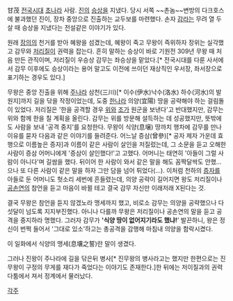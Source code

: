 甘茂
[[전국시대]] [[초]]나라 사람. [[진]]의 [[승상]]을 지냈다.
당시 서쪽 ~~촌놈~~변방의 다크호스에 불과했던 진이, 장차 중앙으로 진출하는 교두보를 마련했다.
손자 [[감라]]는 무려 열 두살 때 승상을 지냈다는 전설같은 이야기가 있다.

원래 [[장의]]의 천거를 받아 혜왕을 섬겼는데, 혜왕이 죽고 무왕이 즉위하자 장위는 실각했고 감무와 [[저리질]]이 권력을 잡는다. 흔히 말하는 승상이 바로 기원전 309년 무왕 때 처음 만든 관직이며, 저리질이 우승상 감무는 좌승상을 맡았다.[* 전국시대를 다룬 사서에서 감무 이후에도 승상이라는 용어 말고도 이전에 쓰이던 재상직인 우서장, 좌서장으로 표기하는 경우도 있다.]

무왕은 중앙 진출을 위해 [[주]]나라 삼천(三川)[* 이수(伊水)낙수(洛水) 하수(河水)의 발원지]까지 길을 닦을 작정이었는데, 도중 [[한]]나라 의양(宜陽) 땅을 공략해야 하는 걸림돌이 있었다. 저리질은 '한을 공격할 경우 [[위]]와 [[조]]가 원군을 보낸다'고 반대했지만, 감무는 위와 함께 한을 칠 계획을 올린다. 
감무는 위를 방문해 설득하는 데 성공했지만, 뜻밖에도 사람을 보내 '공격 중지'를 요청한다. 무왕이 식양(息壌) 땅까치 행차에 감무를 만나 이유를 묻자 다음과 같은 이야기를 들려준다.
어느날 증삼(曾參)[* 공자 제자 가운데 효행으로 이름높은 증자]과 이름이 같은 사람이 살인을 저질렀는데, 그 소문을 듣고 오해한 사람이 증삼 어머니에게 '증삼이 살인했다!'고 고했다. 어머니는 태연히 '아들이 그럴 사람이 아니다'며 길쌈을 했다. 뒤이어 한 사람이 와서 같은 말을 해도 꼼짝달싹도 안했... 으나 또 다른 사람이 같은 말을 하자 그만 담을 넘어 튀었다(...).
이처럼 천하의 [[증자]]를 아들로 둔 어머니도 헛소리 세번에 흔들렸는데, 의양 공략이 길어지면 왕도 저리질이나 [[공손연]]의 참언을 듣고 마음이 바뀔 테고 결국 감무 자신만 이래저래 X된다는 것.

결국 무왕은 참언을 듣지 않겠노라 맹세까지 했고, 비로소 감무는 의양을 공략했으나 다섯달이 넘도록 지지부진했다.
아니나 다를까 무왕은 저리질이나 공손연의 말을 듣고 공격을 중지하라 명했다.
그러자 감무가 ''''식양 땅이 없어지기라도 했냐!'''' 발끈하니, 왕은 정신이 번쩍 들어서 '그대로 있소'하고는 총공격을 감행해 마침내 의양을 함락시켰다. 

이 일화에서 식양의 맹세(息壤之誓)란 말이 생겼다.

그러나 진왕이 주나라에 길을 닦은뒤 병사[* 진무왕의 병사라고는 했지만 한편으로는 진무왕이 구정의 무게를 재다가 죽었다는 이야기도 존재한다.]한 뒤에는 저이질과의 권력다툼에서 져서 정계에서 물러났다.


[[각주]]

